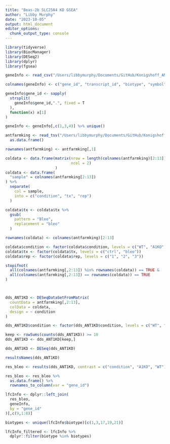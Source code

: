 ```yaml
---
title: "Beas-2b SLC25A4 KD GSEA"
author: "Libby Murphy"
date: "2023-10-05"
output: html_document
editor_options: 
  chunk_output_type: console
---
```


```r
library(tidyverse)
library(BiocManager)
library(DESeq2)
library(dplyr)
library(fgsea)
```

```r
geneInfo <- read_csv("/Users/libbymurphy/Documents/GitHub/Konigshoff_ANT1KD_RNAseq/accessories/gencode.v26.primary.info.csv.zip", col_names = F)

colnames(geneInfo) <- c("gene_id", "transcript_id", "biotype", "symbol")

geneInfo$gene_id <- sapply(
  strsplit(
    geneInfo$gene_id,".", fixed = T
  ),
  function(x) x[1]
)

geneInfo <- geneInfo[,c(1,3,4)] %>% unique()
```

```r
antfarmking <- read_tsv("/Users/libbymurphy/Documents/GitHub/Konigshoff_ANT1KD_RNAseq/data/GSE244305_Ant1ko_bleo_study_gene_count.txt") %>%
  as.data.frame()

rownames(antfarmking) <- antfarmking[,1]

coldata <- data.frame(matrix(nrow = length(colnames(antfarmking)[2:13]),
                             ncol = 2)
                      )
coldata <- data.frame(
  "sample" = colnames(antfarmking[2:13])
) %>%
  separate(
    col = sample, 
    into = c("condition", "tx", "rep")
  )

coldata$tx <- coldata$tx %>%
  gsub(
    pattern = "Bleo",
    replacement = "bleo"
  )

rownames(coldata) <- colnames(antfarmking)[2:13]

coldata$condition <- factor(coldata$condition, levels = c("WT", "A1KO"))
coldata$tx <- factor(coldata$tx, levels = c("ctrl", "bleo"))
coldata$rep <- factor(coldata$rep, levels = c("1", "2", "3"))

stopifnot(
  all(colnames(antfarmking[,2:13]) %in% rownames(coldata)) == TRUE & 
  all(colnames(antfarmking[,2:13]) == rownames(coldata)) == TRUE
)



dds_ANT1KD <- DESeqDataSetFromMatrix(
  countData = antfarmking[,2:13],
  colData = coldata,
  design = ~ condition
)

dds_ANT1KD$condition <- factor(dds_ANT1KD$condition, levels = c("WT", "A1KO"))

keep <- rowSums(counts(dds_ANT1KD)) >= 10
dds_ANT1KD <- dds_ANT1KD[keep,]

dds_ANT1KD <- DESeq(dds_ANT1KD)

resultsNames(dds_ANT1KD)

res_bleo <- results(dds_ANT1KD, contrast = c("condition", "A1KO", "WT"))

res_bleo <- res_bleo %>%
  as.data.frame() %>%
  rownames_to_column(var = "gene_id")

lfcInfo <- dplyr::left_join(
  res_bleo,
  geneInfo,
  by = "gene_id"
)[,c(9,1:8)]
```

```r
biotypes <- unique(lfcInfo$biotype)[c(1,3,17,19,21)]

lfcInfo_filtered <- lfcInfo %>%
  dplyr::filter(biotype %in% biotypes)

```

```r

```
